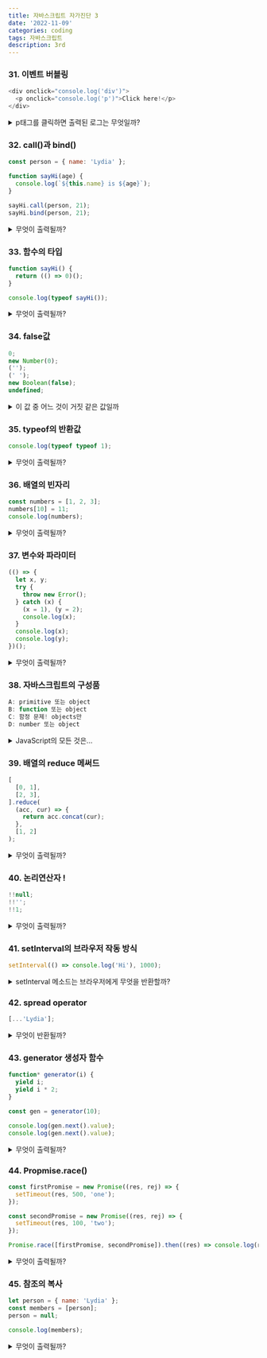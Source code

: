 ```yaml
---
title: 자바스크립트 자가진단 3
date: '2022-11-09'
categories: coding
tags: 자바스크립트
description: 3rd
---
```

<HeadingNavigator />

### 31. 이벤트 버블링
```js
<div onclick="console.log('div')">
  <p onclick="console.log('p')">Click here!</p>
</div>
```
<details>
  <summary>p태그를 클릭하면 출력된 로그는 무엇일까?</summary>
    <>
    - 내 생각 : p div
    - 이유? : 이벤트 버블링이 일어나 다시 거슬러오를 때 부모 요소에도 이벤트를 발생시킨다. 
    - 사족 : -
    - 오답노트 : - 
    </>
</details>

### 32. call()과 bind()
```js
const person = { name: 'Lydia' };

function sayHi(age) {
  console.log(`${this.name} is ${age}`);
}

sayHi.call(person, 21);
sayHi.bind(person, 21);
```
<details>
  <summary>무엇이 출력될까?</summary>
    <>
    - 내 생각 : Lydia is 21, Lydia is 21
    - 이유? : (`person`, 21)의 데이터를 바인딩해 함수 내부로 보낸다.
    - 사족 : -
    - 오답노트 : call()은 인자를 받고 바로 실행시키는 반면 bind()는 묶기만 할 뿐이다. 즉시 실행되지 않기에 log에 뜨는 것은 `function`이다.
    </>
</details>

### 33. 함수의 타입
```js
function sayHi() {
  return (() => 0)();
}

console.log(typeof sayHi());
```
<details>
  <summary>무엇이 출력될까?</summary>
    <>
    - 내 생각 : "function"
    - 이유? : 리턴값이 무엇이든 일단 `function`이기 때문이다.
    - 사족 : -
    - 오답노트 : 바보. 완전 틀렸다. sayHi()는 즉시 호출 함수 표현식(IIFE)다. 말이 어렵지만 ()를 붙인 순간 이미 실행된 것. 따라서 0을 반환하고 타입은 `number`다.  
은 모두 `object`에 속한다.. 진짜 정신 차려야 한다.  
    </>
</details>

### 34. false값
```js
0;
new Number(0);
('');
(' ');
new Boolean(false);
undefined;
```
<details>
  <summary>이 값 중 어느 것이 거짓 같은 값일까</summary>
    <>
    - 내 생각 : 0, (''), new Boolean(false), undefined
    - 이유? : 모두다 `false`로 취급되는 값들이다.
    - 사족 : -
    - 오답노트 : 생성자 함수의 타입은 `object`다. 값은 `false` 일지라도.
    </>
</details>

### 35. typeof의 반환값
```js
console.log(typeof typeof 1);
```
<details>
  <summary>무엇이 출력될까?</summary>
    <>
    - 내 생각 : "string"
    - 이유? : typeof "number"의 타입은 "string"일 것이다.
    - 사족 : -
    - 오답노트 : - 
    </>
</details>

### 36. 배열의 빈자리
```js
const numbers = [1, 2, 3];
numbers[10] = 11;
console.log(numbers);
```
<details>
  <summary>무엇이 출력될까?</summary>
    <>
    - 내 생각 : [1, 2, 3, 7 x null, 11]
    - 이유? : 3~10까지의 공백은 `null`값으로 대신된다.
    - 사족 : -
    - 오답노트 : `null`이 아닌 `empty slots`라는 것을 생성한다고 한다. 실질적으로 `undefined`와 동일한 값. 실행 위치(브라우저 or node)에 따라 달리 보인다고 함.
    </>
</details>

### 37. 변수와 파라미터
```js
(() => {
  let x, y;
  try {
    throw new Error();
  } catch (x) {
    (x = 1), (y = 2);
    console.log(x);
  }
  console.log(x);
  console.log(y);
})();
```
<details>
  <summary>무엇이 출력될까?</summary>
    <>
    - 내 생각 : 1 undefined 2
    - 이유? : catch() 함수 내에서 `x=1`을 실행하지만 그 `x`는 catch의 파라미터로서의 x다. 외부의 x는 여전히 이니셜라이되지않 태. 반면 `y=2`는 외부의 변수 y에 맞닿음으로써 값을 가진다. 
    - 사족 : -
    - 오답노트 : - 
    </>
</details>

### 38. 자바스크립트의 구성품
```js
A: primitive 또는 object
B: function 또는 object
C: 함정 문제! objects만
D: number 또는 object
```
<details>
  <summary>JavaScript의 모든 것은...</summary>
    <>
    - 내 생각 : A
    - 이유? : 자바스크립트는 원시값들과 오브젝트들로 구성된 프로그래밍 언어다
    - 사족 : 원시형과 오브젝트를 구별하는 방법은 원시형에는 속성이나 메써드가 없는 것이다.! 하지만 원시형이 원시형의 인스턴스처럼 메써드를 갖다 써도 작동이 되는 모습을 볼 수 있는데, 자바스크립트는 원시형의 데이터에 임시로 이들의 래퍼 클래스를 적용해 표현식이 끝나는 즉시 바로 이를 폐기한다고 한다. 
    - 오답노트 : - 
    </>
</details>

### 39. 배열의 reduce 메써드
```js
[
  [0, 1],
  [2, 3],
].reduce(
  (acc, cur) => {
    return acc.concat(cur);
  },
  [1, 2]
);
```
<details>
  <summary>무엇이 출력될까?</summary>
    <>
    - 내 생각 : [1, 2, 0, 1, 2, 3]
    - 이유? : 초기값은 [1, 2]고, 이어 배열 각각의 요소들을 이어붙이게 된다.
    - 사족 : -
    - 오답노트 : - 
    </>
</details>

### 40. 논리연산자 !
```js
!!null;
!!'';
!!1;
```
<details>
  <summary>무엇이 출력될까?</summary>
    <>
    - 내 생각 : false false true
    - 이유? : 거짓으로 취급되는 값이 있다. `null`, `("")`, `undefined`, `NaN` ...
    - 사족 : -
    - 오답노트 : - 
    </>
</details>

### 41. setInterval의 브라우저 작동 방식
```js
setInterval(() => console.log('Hi'), 1000);
```
<details>
  <summary>setInterval 메소드는 브라우저에게 무엇을 반환할까?</summary>
    <>
    - 내 생각 : 유니크한 id
    - 이유? : 내부의 함수라고 생각했지만, 효율적인 일처리를 위해 id값을 반환하지 않을까...?
    - 사족 : -
    - 오답노트 : `id` 값이 부여되고 clearInterval() 함수의 간격을 없애기 위해 사용될 수 있다고 하는데...
    </>
</details>

### 42. spread operator
```js
[...'Lydia'];
```
<details>
  <summary>무엇이 반환될까?</summary>
    <>
    - 내 생각 : ["L", "y", "d", "i", "a"]
    - 이유? : 문자열 "Lydia"를 풀어놓는다.
    - 사족 : -
    - 오답노트 : - 
    </>
</details>

### 43. generator 생성자 함수
```js
function* generator(i) {
  yield i;
  yield i * 2;
}

const gen = generator(10);

console.log(gen.next().value);
console.log(gen.next().value);
```
<details>
  <summary>무엇이 출력될까?</summary>
    <>
    - 내 생각 : 10, 20
    - 이유? : next()로 제너레이터를 부를 때, 부른 횟수를 기억해서 그에 대응하는 값을 내보낸다.
    - 사족 : 세번째 `yeild`는 없으므로 그 이후의 호출은 `undefined`로 뜰 것이다.
    - 오답노트 : - 
    </>
</details>

### 44. Propmise.race()
```js
const firstPromise = new Promise((res, rej) => {
  setTimeout(res, 500, 'one');
});

const secondPromise = new Promise((res, rej) => {
  setTimeout(res, 100, 'two');
});

Promise.race([firstPromise, secondPromise]).then((res) => console.log(res));
```
<details>
  <summary>무엇이 출력될까?</summary>
    <>
    - 내 생각 : one, two
    - 이유? : `race`라는 이름에서 짐작하여 일종의 `async` 효과를 내는 게 아닌가 생각했다. 첫번째 프로미스가 두번째 프로미스에게 바통을 넘기는 식으로 말이다.
    - 사족 : `race`를 처음 알게 됐다.
    - 오답노트 : 복수의 프로미스를 `Promise.race`에 넘겨주면, *최초의 프로미스를 해결/거부한다*. 이 상황에서 최초는 500ms를 가진 `secondPromise` 프로미스다. 따라서 그의 해결값인 `two`가 출력된다.
    </>
</details>

### 45. 참조의 복사
```js
let person = { name: 'Lydia' };
const members = [person];
person = null;

console.log(members);
```
<details>
  <summary>무엇이 출력될까?</summary>
    <>
    - 내 생각 : `[{ name: "Lydia" }]`
    - 이유? : 한 오브젝트를 등호로 같게 가져올 때 그건 값복사가 아닌 참조, 주소값의 복사다. 원 데이터인 `person`이 집({})을 버리고 형변환을 한대도 그건 집을 떠나는 것이지 무너뜨리는 것이 아니다. 따라서 `members`는 여전히 `{name: "Lydia"}`를 간직한다.
    - 사족 : -
    - 오답노트 : - 
    </>
</details>